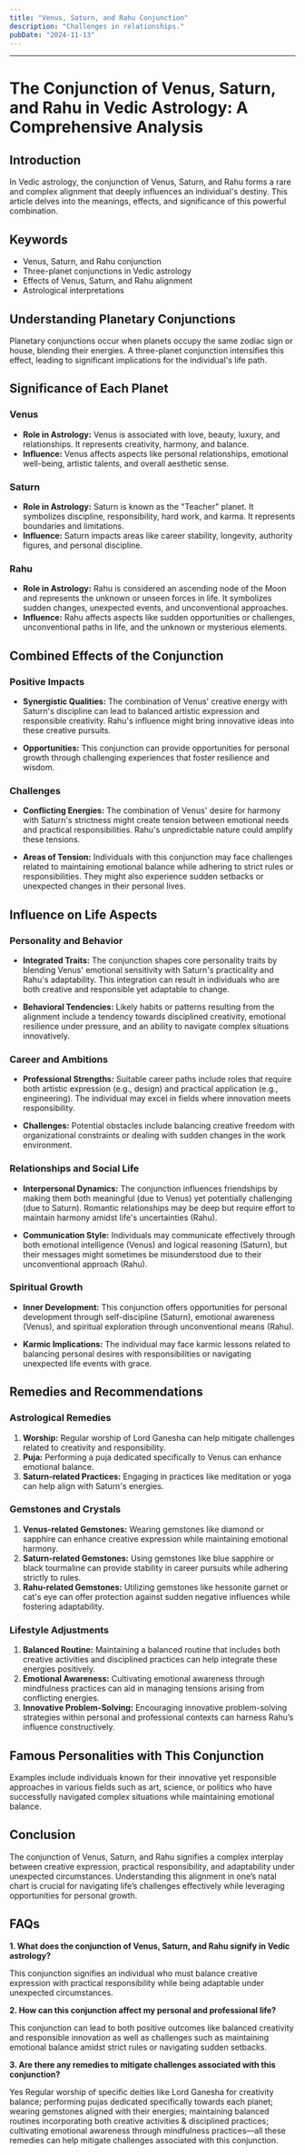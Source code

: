 ```yaml
---
title: "Venus, Saturn, and Rahu Conjunction"
description: "Challenges in relationships."
pubDate: "2024-11-13"
---
```


---

# The Conjunction of Venus, Saturn, and Rahu in Vedic Astrology: A Comprehensive Analysis

## Introduction

In Vedic astrology, the conjunction of Venus, Saturn, and Rahu forms a rare and complex alignment that deeply influences an individual's destiny. This article delves into the meanings, effects, and significance of this powerful combination.

## Keywords

- Venus, Saturn, and Rahu conjunction
- Three-planet conjunctions in Vedic astrology
- Effects of Venus, Saturn, and Rahu alignment
- Astrological interpretations

## Understanding Planetary Conjunctions

Planetary conjunctions occur when planets occupy the same zodiac sign or house, blending their energies. A three-planet conjunction intensifies this effect, leading to significant implications for the individual's life path.

## Significance of Each Planet

### Venus

- **Role in Astrology:** Venus is associated with love, beauty, luxury, and relationships. It represents creativity, harmony, and balance.
- **Influence:** Venus affects aspects like personal relationships, emotional well-being, artistic talents, and overall aesthetic sense.

### Saturn

- **Role in Astrology:** Saturn is known as the "Teacher" planet. It symbolizes discipline, responsibility, hard work, and karma. It represents boundaries and limitations.
- **Influence:** Saturn impacts areas like career stability, longevity, authority figures, and personal discipline.

### Rahu

- **Role in Astrology:** Rahu is considered an ascending node of the Moon and represents the unknown or unseen forces in life. It symbolizes sudden changes, unexpected events, and unconventional approaches.
- **Influence:** Rahu affects aspects like sudden opportunities or challenges, unconventional paths in life, and the unknown or mysterious elements.

## Combined Effects of the Conjunction

### Positive Impacts

- **Synergistic Qualities:** The combination of Venus' creative energy with Saturn's discipline can lead to balanced artistic expression and responsible creativity. Rahu's influence might bring innovative ideas into these creative pursuits.
  
- **Opportunities:** This conjunction can provide opportunities for personal growth through challenging experiences that foster resilience and wisdom.

### Challenges

- **Conflicting Energies:** The combination of Venus' desire for harmony with Saturn's strictness might create tension between emotional needs and practical responsibilities. Rahu's unpredictable nature could amplify these tensions.

- **Areas of Tension:** Individuals with this conjunction may face challenges related to maintaining emotional balance while adhering to strict rules or responsibilities. They might also experience sudden setbacks or unexpected changes in their personal lives.

## Influence on Life Aspects

### Personality and Behavior

- **Integrated Traits:** The conjunction shapes core personality traits by blending Venus' emotional sensitivity with Saturn's practicality and Rahu's adaptability. This integration can result in individuals who are both creative and responsible yet adaptable to change.

- **Behavioral Tendencies:** Likely habits or patterns resulting from the alignment include a tendency towards disciplined creativity, emotional resilience under pressure, and an ability to navigate complex situations innovatively.

### Career and Ambitions

- **Professional Strengths:** Suitable career paths include roles that require both artistic expression (e.g., design) and practical application (e.g., engineering). The individual may excel in fields where innovation meets responsibility.

- **Challenges:** Potential obstacles include balancing creative freedom with organizational constraints or dealing with sudden changes in the work environment.

### Relationships and Social Life

- **Interpersonal Dynamics:** The conjunction influences friendships by making them both meaningful (due to Venus) yet potentially challenging (due to Saturn). Romantic relationships may be deep but require effort to maintain harmony amidst life's uncertainties (Rahu).

- **Communication Style:** Individuals may communicate effectively through both emotional intelligence (Venus) and logical reasoning (Saturn), but their messages might sometimes be misunderstood due to their unconventional approach (Rahu).

### Spiritual Growth

- **Inner Development:** This conjunction offers opportunities for personal development through self-discipline (Saturn), emotional awareness (Venus), and spiritual exploration through unconventional means (Rahu).

- **Karmic Implications:** The individual may face karmic lessons related to balancing personal desires with responsibilities or navigating unexpected life events with grace.

## Remedies and Recommendations

### Astrological Remedies

1. **Worship:** Regular worship of Lord Ganesha can help mitigate challenges related to creativity and responsibility.
2. **Puja:** Performing a puja dedicated specifically to Venus can enhance emotional balance.
3. **Saturn-related Practices:** Engaging in practices like meditation or yoga can help align with Saturn's energies.

### Gemstones and Crystals

1. **Venus-related Gemstones:** Wearing gemstones like diamond or sapphire can enhance creative expression while maintaining emotional harmony.
2. **Saturn-related Gemstones:** Using gemstones like blue sapphire or black tourmaline can provide stability in career pursuits while adhering strictly to rules.
3. **Rahu-related Gemstones:** Utilizing gemstones like hessonite garnet or cat's eye can offer protection against sudden negative influences while fostering adaptability.

### Lifestyle Adjustments

1. **Balanced Routine:** Maintaining a balanced routine that includes both creative activities and disciplined practices can help integrate these energies positively.
2. **Emotional Awareness:** Cultivating emotional awareness through mindfulness practices can aid in managing tensions arising from conflicting energies.
3. **Innovative Problem-Solving:** Encouraging innovative problem-solving strategies within personal and professional contexts can harness Rahu’s influence constructively.

## Famous Personalities with This Conjunction

Examples include individuals known for their innovative yet responsible approaches in various fields such as art, science, or politics who have successfully navigated complex situations while maintaining emotional balance.

## Conclusion

The conjunction of Venus, Saturn, and Rahu signifies a complex interplay between creative expression, practical responsibility, and adaptability under unexpected circumstances. Understanding this alignment in one’s natal chart is crucial for navigating life’s challenges effectively while leveraging opportunities for personal growth.

## FAQs

**1. What does the conjunction of Venus, Saturn, and Rahu signify in Vedic astrology?**

This conjunction signifies an individual who must balance creative expression with practical responsibility while being adaptable under unexpected circumstances.

**2. How can this conjunction affect my personal and professional life?**

This conjunction can lead to both positive outcomes like balanced creativity and responsible innovation as well as challenges such as maintaining emotional balance amidst strict rules or navigating sudden setbacks.

**3. Are there any remedies to mitigate challenges associated with this conjunction?**

Yes Regular worship of specific deities like Lord Ganesha for creativity balance; performing pujas dedicated specifically towards each planet; wearing gemstones aligned with their energies; maintaining balanced routines incorporating both creative activities & disciplined practices; cultivating emotional awareness through mindfulness practices—all these remedies can help mitigate challenges associated with this conjunction.


